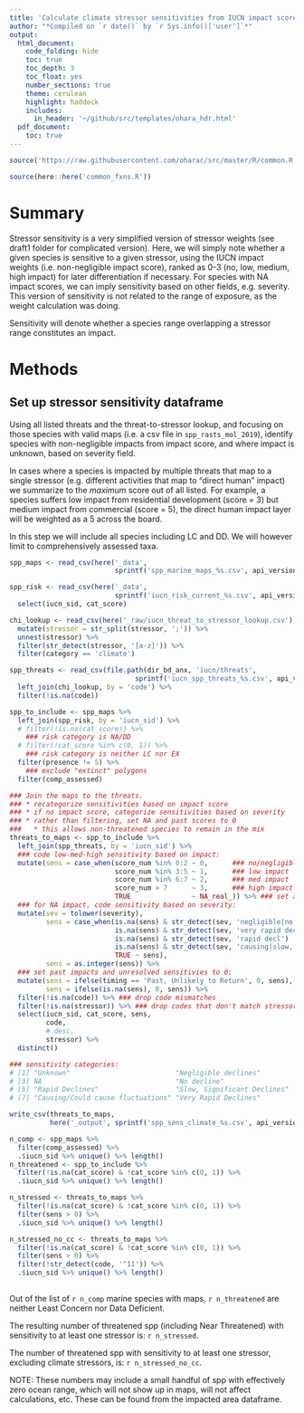 ```yaml
---
title: 'Calculate climate stressor sensitivities from IUCN impact scores'
author: "*Compiled on `r date()` by `r Sys.info()['user']`*"
output: 
  html_document:
    code_folding: hide
    toc: true
    toc_depth: 3
    toc_float: yes
    number_sections: true
    theme: cerulean
    highlight: haddock
    includes: 
      in_header: '~/github/src/templates/ohara_hdr.html'
  pdf_document:
    toc: true
---
```


``` r
source('https://raw.githubusercontent.com/oharac/src/master/R/common.R')

source(here::here('common_fxns.R'))
```


# Summary

Stressor sensitivity is a very simplified version of stressor weights (see draft1 folder for complicated version).  Here, we will simply note whether a given species is sensitive to a given stressor, using the IUCN impact weights (i.e. non-negligible impact score), ranked as 0-3 (no, low, medium, high impact) for later differentiation if necessary.  For species with NA impact scores, we can imply sensitivity based on other fields, e.g. severity.  This version of sensitivity is not related to the range of exposure, as the weight calculation was doing.

Sensitivity will denote whether a species range overlapping a stressor range constitutes an impact.

# Methods

## Set up stressor sensitivity dataframe

Using all listed threats and the threat-to-stressor lookup, and focusing on those species with valid maps (i.e. a csv file in `spp_rasts_mol_2019`), identify species with non-negligible impacts from impact score, and where impact is unknown, based on severity field.

In cases where a species is impacted by multiple threats that map to a single stressor (e.g. different activities that map to "direct human" impact) we summarize to the _maximum_ score out of all listed.  For example, a species suffers low impact from residential development (score = 3) but medium impact from commercial (score = 5), the direct human impact layer will be weighted as a 5 across the board.

In this step we will include all species including LC and DD.  We will however limit to comprehensively assessed taxa.

```r
spp_maps <- read_csv(here('_data', 
                          sprintf('spp_marine_maps_%s.csv', api_version)))

spp_risk <- read_csv(here('_data', 
                          sprintf('iucn_risk_current_%s.csv', api_version))) %>%
  select(iucn_sid, cat_score)

chi_lookup <- read_csv(here('_raw/iucn_threat_to_stressor_lookup.csv')) %>%
  mutate(stressor = str_split(stressor, ';')) %>%
  unnest(stressor) %>%
  filter(str_detect(stressor, '[a-z]')) %>%
  filter(category == 'climate')

spp_threats <- read_csv(file.path(dir_bd_anx, 'iucn/threats',
                               sprintf('iucn_spp_threats_%s.csv', api_version))) %>%
  left_join(chi_lookup, by = 'code') %>%
  filter(!is.na(code))

spp_to_include <- spp_maps %>%
  left_join(spp_risk, by = 'iucn_sid') %>%
  # filter(!is.na(cat_score)) %>%
    ### risk category is NA/DD
  # filter(!cat_score %in% c(0, 1)) %>%
    ### risk category is neither LC nor EX
  filter(presence != 5) %>%
    ### exclude "extinct" polygons
  filter(comp_assessed)

### Join the maps to the threats.
### * recategorize sensitivities based on impact score
### * if no impact score, categorize sensitivities based on severity
### * rather than filtering, set NA and past scores to 0
###   * this allows non-threatened species to remain in the mix
threats_to_maps <- spp_to_include %>%
  left_join(spp_threats, by = 'iucn_sid') %>%
  ### code low-med-high sensitivity based on impact:
  mutate(sens = case_when(score_num %in% 0:2 ~ 0,      ### no/negligible impact
                          score_num %in% 3:5 ~ 1,      ### low impact
                          score_num %in% 6:7 ~ 2,      ### med impact
                          score_num > 7      ~ 3,      ### high impact
                          TRUE               ~ NA_real_)) %>% ### set all else to NA
  ### for NA impact, code sensitivity based on severity:
  mutate(sev = tolower(severity),
         sens = case_when(is.na(sens) & str_detect(sev, 'negligible|no decl') ~ 0,
                          is.na(sens) & str_detect(sev, 'very rapid decl')    ~ 3,
                          is.na(sens) & str_detect(sev, 'rapid decl')         ~ 2,
                          is.na(sens) & str_detect(sev, 'causing|slow, significant') ~ 1,
                          TRUE ~ sens),
         sens = as.integer(sens)) %>%
  ### set past impacts and unresolved sensitivies to 0:
  mutate(sens = ifelse(timing == 'Past, Unlikely to Return', 0, sens),
         sens = ifelse(is.na(sens), 0, sens)) %>%
  filter(!is.na(code)) %>% ### drop code mismatches
  filter(!is.na(stressor)) %>% ### drop codes that don't match stressors
  select(iucn_sid, cat_score, sens, 
         code, 
         # desc, 
         stressor) %>%
  distinct()

### sensitivity categories:
# [1] "Unknown"                          "Negligible declines"             
# [3] NA                                 "No decline"                      
# [5] "Rapid Declines"                   "Slow, Significant Declines"      
# [7] "Causing/Could cause fluctuations" "Very Rapid Declines"   

write_csv(threats_to_maps, 
          here('_output', sprintf('spp_sens_climate_%s.csv', api_version)))

n_comp <- spp_maps %>% 
  filter(comp_assessed) %>% 
  .$iucn_sid %>% unique() %>% length()
n_threatened <- spp_to_include %>% 
  filter(!is.na(cat_score) & !cat_score %in% c(0, 1)) %>%
  .$iucn_sid %>% unique() %>% length()

n_stressed <- threats_to_maps %>%
  filter(!is.na(cat_score) & !cat_score %in% c(0, 1)) %>%
  filter(sens > 0) %>%
  .$iucn_sid %>% unique() %>% length()

n_stressed_no_cc <- threats_to_maps %>%
  filter(!is.na(cat_score) & !cat_score %in% c(0, 1)) %>%
  filter(sens > 0) %>%
  filter(!str_detect(code, '^11')) %>%
  .$iucn_sid %>% unique() %>% length()
  
```

Out of the list of `r n_comp` marine species with maps, `r n_threatened` are neither Least Concern nor Data Deficient.  

The resulting number of threatened spp (including Near Threatened) with sensitivity to at least one stressor is: `r n_stressed`.

The number of threatened spp with sensitivity to at least one stressor, excluding climate stressors, is: `r n_stressed_no_cc`.

NOTE: These numbers may include a small handful of spp with effectively zero ocean range, which will not show up in maps, will not affect calculations, etc.  These can be found from the impacted area dataframe.
<!-- 6739 comp-assessed mapped species, 1339 spp with category NC to CR, 1066 with sensitivity to stressors, 1015 with sensitivity to non-climate stressors -->


